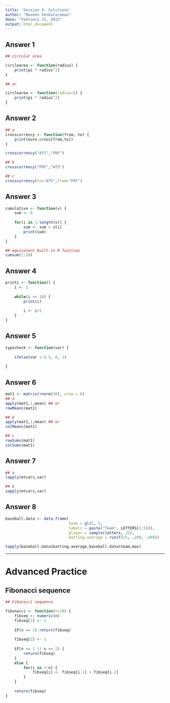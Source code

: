 ```yaml
---
title: 'Session 4: Solutions'
author: "Naveen Venkataraman"
date: "February 15, 2015"
output: html_document
---
```


## Answer 1

```r
## circular area

circlearea <- function(radius) {
    print(pi * radius^2)
}

## or 

circlearea <- function(radius=1) {
    print(pi * radius^2)
}

```

## Answer 2

```r
## a
crosscurrency <- function(from, to) {
    print(euro.cross[from,to])
}

crosscurrency("ATS","FRF")

## b
crosscurrency("FRF","ATS")

## c
crosscurrency(to="ATS",from="FRF")
```

## Answer 3

```r
cumulative <- function(v) {
    sum <- 0
    
    for(i in 1:length(v)) {
        sum <- sum + v[i]
        print(sum)
    }
}

## equivalent built-in R function
cumsum(1:10)

```

## Answer 4

```r
printi <- function() {
    i <- 1
    
    while(i <= 10) {
        print(i)
        
        i <- i+1
    }
}

```

## Answer 5

```r
typecheck <- function(var) {
    
    ifelse(var < 0.5, 0, 1)
    
}
```

## Answer 6

```r
mat1 <- matrix(rnorm(30), nrow = 6)
## a
apply(mat1,1,mean) ## or
rowMeans(mat1)

## b
apply(mat1,2,mean) ## or
colMeans(mat1)

## c
rowSums(mat1)
colSums(mat1)
```

## Answer 7

```r
## a
lapply(mtcars,var)

## b
sapply(mtcars,var)
```

## Answer 8

```r
baseball.data <- data.frame(
                            team = gl(5, 5,
                            labels = paste("Team", LETTERS[1:5])),
                            player = sample(letters, 25),
                            batting.average = runif(25, .200, .400))

tapply(baseball.data$batting.average,baseball.data$team,max)
```


---
# Advanced Practice

## Fibonacci sequence

```r
## Fibonacci sequence

fibonacci <- function(n=10) {
    fibseq <- numeric(n)
    fibseq[1] <- 1
    
    if(n == 1) return(fibseq)
    
    fibseq[2] <- 1
    
    if(n == 1 || n == 2) {
        return(fibseq)
    }
    else {
        for(i in 3:n) {
            fibseq[i] <- fibseq[i-1] + fibseq[i-2]
        }   
    }
    
    return(fibseq)
}
```

